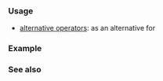 {{cpp/keyword/title|{{tt|and}}}}
{{cpp/keyword/navbar}}

===Usage===
* [[cpp/language/operator alternative|alternative operators]]: as an alternative for {{tt|&amp;&amp;}}

===Example===
{{example
|code=
int main()
{
    static_assert((false and false) == false);
    static_assert((false and true)  == false);
    static_assert((true  and false) == false);
    static_assert((true  and true)  == true);
}
}}

===See also===
{{cpp/keyword/alt operators list}}

{{langlinks|de|es|fr|it|ja|pt|ru|zh}}